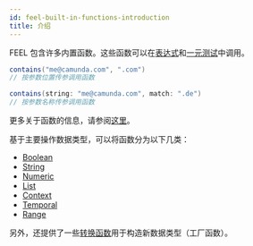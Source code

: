 ```yaml
---
id: feel-built-in-functions-introduction
title: 介绍
---
```


FEEL 包含许多内置函数。这些函数可以在[表达式](../4-表达式/1-feel-expressions-introduction.mdx)和[一元测试](../3-feel-unary-tests.mdx)中调用。

```java
contains("me@camunda.com", ".com")
// 按参数位置传参调用函数

contains(string: "me@camunda.com", match: ".de")
// 按参数名称传参调用函数
```

更多关于函数的信息，请参阅[这里](../4-表达式/10-feel-functions.mdx#调用内置函数)。

基于主要操作数据类型，可以将函数分为以下几类：

- [Boolean](./2-feel-built-in-functions-boolean.mdx)
- [String](./3-feel-built-in-functions-string.mdx)
- [Numeric](./4-feel-built-in-functions-numeric.mdx)
- [List](./5-feel-built-in-functions-list.mdx)
- [Context](./6-feel-built-in-functions-context.mdx)
- [Temporal](./7-feel-built-in-functions-temporal.mdx)
- [Range](./8-feel-built-in-functions-range.mdx)

另外，还提供了一些[转换函数](./9-feel-built-in-functions-conversion.mdx)用于构造新数据类型（工厂函数）。
